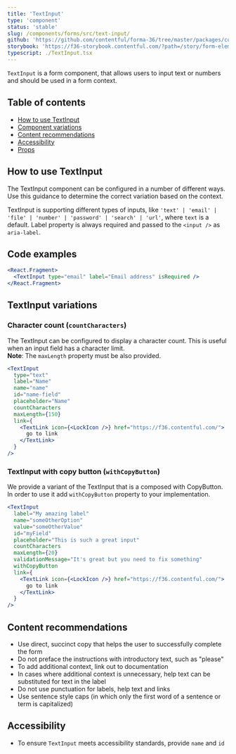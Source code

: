 ```yaml
---
title: 'TextInput'
type: 'component'
status: 'stable'
slug: /components/forms/src/text-input/
github: 'https://github.com/contentful/forma-36/tree/master/packages/components/forms/src/text-input'
storybook: 'https://f36-storybook.contentful.com/?path=/story/form-elements-textinput--basic'
typescript: ./TextInput.tsx
---
```


`TextInput` is a form component, that allows users to input text or numbers and should be used in a form context.

## Table of contents

- [How to use TextInput](#how-to-use-TextInput)
- [Component variations](#component-variations)
- [Content recommendations](#content-recommendations)
- [Accessibility](#accessibility)
- [Props](#props)

## How to use TextInput

The TextInput component can be configured in a number of different ways. Use this guidance to determine the correct variation based on the context.

TextInput is supporting different types of inputs, like `'text' | 'email' | 'file' | 'number' | 'password' | 'search' | 'url'`, where `text` is a default.
Label property is always required and passed to the `<input />` as `aria-label`.

## Code examples

```jsx
<React.Fragment>
  <TextInput type="email" label="Email address" isRequired />
</React.Fragment>
```

## TextInput variations

### Character count (`countCharacters`)

The TextInput can be configured to display a character count. This is useful when an input field has a character limit.<br/>
**Note**: The `maxLength` property must be also provided.

```jsx
<TextInput
  type="text"
  label="Name"
  name="name"
  id="name-field"
  placeholder="Name"
  countCharacters
  maxLength={150}
  link={
    <TextLink icon={<LockIcon />} href="https://f36.contentful.com/">
      go to link
    </TextLink>
  }
/>
```

### TextInput with copy button (`withCopyButton`)

We provide a variant of the TextInput that is a composed with CopyButton. In order to use it add `withCopyButton` property to your implementation.

```jsx
<TextInput
  label="My amazing label"
  name="someOtherOption"
  value="someOtherValue"
  id="myField"
  placeholder="This is such a great input"
  countCharacters
  maxLength={20}
  validationMessage="It's great but you need to fix something"
  withCopyButton
  link={
    <TextLink icon={<LockIcon />} href="https://f36.contentful.com/">
      go to link
    </TextLink>
  }
/>
```

## Content recommendations

- Use direct, succinct copy that helps the user to successfully complete the form
- Do not preface the instructions with introductory text, such as "please"
- To add additional context, link out to documentation
- In cases where additional context is unnecessary, help text can be substituted for text in the label
- Do not use punctuation for labels, help text and links
- Use sentence style caps (in which only the first word of a sentence or term is capitalized)

## Accessibility

- To ensure `TextInput` meets accessibility standards, provide `name` and `id`


<Props of="TextInput" />
